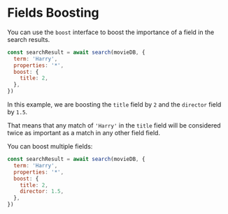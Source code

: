 # Fields Boosting

You can use the `boost` interface to boost the importance of a field in the search results.

```javascript copy
const searchResult = await search(movieDB, {
  term: 'Harry',
  properties: '*',
  boost: {
    title: 2,
  },
})
```

In this example, we are boosting the `title` field by `2` and the `director` field by `1.5`.

That means that any match of `'Harry'` in the `title` field will be considered twice as important as a match in any other field field.

You can boost multiple fields:

```javascript copy
const searchResult = await search(movieDB, {
  term: 'Harry',
  properties: '*',
  boost: {
    title: 2,
    director: 1.5,
  },
})
```
